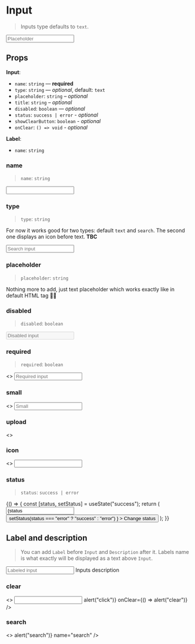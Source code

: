 
<Meta title="Forms/Input" component={Input} />

# Input

> Inputs type defaults to `text`.

<Preview>
  <Story name="input">
    <Input name="input" placeholder="Placeholder" title="Title" />
  </Story>
</Preview>

## Props

**Input**:

- `name`: `string` — **required**
- `type`: `string` — _optional_, default: `text`
- `placeholder`: `string` – _optional_
- `title`: `string` – _optional_
- `disabled`: `boolean` — _optional_
- `status`: `success | error` - _optional_
- `showClearButton`: `boolean` - _optional_
- `onClear`: `() => void` - _optional_

**Label**:

- `name`: `string`

### name

> `name`: `string`

<Preview>
  <Story name="name">
    <Input name="Thats my name" title="That's my title" />
  </Story>
</Preview>

### type

> `type`: `string`

For now it works good for two types: default `text` and `search`. The second one displays an icon before text. **TBC**

<Preview>
  <Story name="type">
    <Input
      name="search-input"
      placeholder="Search input"
      type="search"
      title="Search input"
    />
  </Story>
</Preview>

### placeholder

> `placeholder`: `string`

Nothing more to add, just text placeholder which works exactly like in default HTML tag 🕺🏼

### disabled

> `disabled`: `boolean`

<Preview>
  <Story name="disabled">
    <Input name="disabled-input" placeholder="Disabled input" disabled />
  </Story>
</Preview>

### required

> `required`: `boolean`

<Preview>
  <Story name="required">
    <>
      <Label name="Label" required />
      <Input name="required-input" placeholder="Required input" />
    </>
  </Story>
</Preview>

### small

<Preview>
  <Story name="small">
    <>
      <Label name="Label" required />
      <Input name="required-input" placeholder="Small" small />
    </>
  </Story>
</Preview>

### upload

<Preview>
  <Story name="upload">
    <>
      <Upload name="upload" placeholder="Select a file to upload" />
    </>
  </Story>
</Preview>

### icon

<Preview>
  <Story name="icon">
    <>
      <Label name="Label" required />
      <Input name="required-input" placeholder="" icon="sidebar" />
    </>
  </Story>
</Preview>

### status

> `status`: `success | error`

<Preview>
  <Story name="status">
    {() => {
      const [status, setStatus] = useState("success");
      return (
        <GnuiContainer>
          <GnuiContainer>
            <Input
              name="validation-input"
              value={status === "success" ? "Success!" : "Error!"}
              status={status}
            />
          </GnuiContainer>
          <Spacer height="2rem" />
          <GnuiContainer>
            <Button
              size="small"
              color={status === "error" ? "danger" : "success"}
              onClick={() =>
                setStatus(status === "error" ? "success" : "error")
              }
            >
              Change status
            </Button>
          </GnuiContainer>
        </GnuiContainer>
      );
    }}
  </Story>
</Preview>

## Label and description

> You can add `Label` before `Input` and `Description` after it. Labels name is what exactly will be displayed as a text above `Input`.

<Preview>
  <Story name="label & description">
    <GnuiContainer>
      <Label name="Label" />
      <Input name="labeled-input" placeholder="Labeled input" />
      <Description>Inputs description</Description>
    </GnuiContainer>
  </Story>
</Preview>

### clear

<Preview>
  <Story name="clear">
    <>
      <Label name="Label" required />
      <Input
        name="required-input"
        placeholder=""
        icon="sidebar"
        name="testName"
        showClearButton
        onClick={() => alert("click")}
        onClear={() => alert("clear")}
      />
    </>
  </Story>
</Preview>

### search

<Preview>
  <Story name="search">
    <>
      <InputSearch
        placeholder="Search"
        onSearch={() => alert("search")}
        name="search"
      />
    </>
  </Story>
</Preview>
